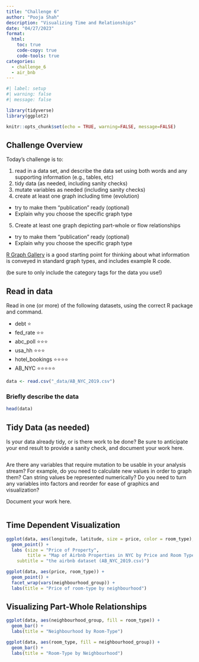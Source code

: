 ```yaml
---
title: "Challenge 6"
author: "Pooja Shah"
description: "Visualizing Time and Relationships"
date: "04/27/2023"
format:
  html:
    toc: true
    code-copy: true
    code-tools: true
categories:
  - challenge_6
  - air_bnb
---
```


```r
#| label: setup
#| warning: false
#| message: false

library(tidyverse)
library(ggplot2)

knitr::opts_chunk$set(echo = TRUE, warning=FALSE, message=FALSE)
```

## Challenge Overview

Today's challenge is to:

1)  read in a data set, and describe the data set using both words and any supporting information (e.g., tables, etc)
2)  tidy data (as needed, including sanity checks)
3)  mutate variables as needed (including sanity checks)
4)  create at least one graph including time (evolution)
   - try to make them "publication" ready (optional)
   - Explain why you choose the specific graph type
5)  Create at least one graph depicting part-whole or flow relationships
   - try to make them "publication" ready (optional)
   - Explain why you choose the specific graph type

[R Graph Gallery](https://r-graph-gallery.com/) is a good starting point for thinking about what information is conveyed in standard graph types, and includes example R code.

(be sure to only include the category tags for the data you use!)

## Read in data

Read in one (or more) of the following datasets, using the correct R package and command.

  - debt  ⭐
  - fed_rate ⭐⭐
  - abc_poll ⭐⭐⭐
  - usa_hh ⭐⭐⭐
  - hotel_bookings ⭐⭐⭐⭐
  - AB_NYC ⭐⭐⭐⭐⭐

  

```r
data <- read.csv("_data/AB_NYC_2019.csv")
```

### Briefly describe the data
```r
head(data)
```

## Tidy Data (as needed)

Is your data already tidy, or is there work to be done? Be sure to anticipate your end result to provide a sanity check, and document your work here.

```r


```

Are there any variables that require mutation to be usable in your analysis stream? For example, do you need to calculate new values in order to graph them? Can string values be represented numerically? Do you need to turn any variables into factors and reorder for ease of graphics and visualization?

Document your work here.

```r

```

## Time Dependent Visualization
```r
ggplot(data, aes(longitude, latitude, size = price, color = room_type), group = neighbourhood_group) +
  geom_point() +
  labs (size = "Price of Property",
        title = "Map of Airbnb Properties in NYC by Price and Room Types",
    subtitle = "the airbnb dataset (AB_NYC_2019.csv)")

ggplot(data, aes(price, room_type)) +
  geom_point() +
  facet_wrap(vars(neighbourhood_group)) +
  labs(title = "Price of room-type by neighbourhood")

```


## Visualizing Part-Whole Relationships

```r
ggplot(data, aes(neighbourhood_group, fill = room_type)) +
  geom_bar() +
  labs(title = "Neighbourhood by Room-Type")

ggplot(data, aes(room_type, fill = neighbourhood_group)) +
  geom_bar() +
  labs(title = "Room-Type by Neighbourhood")
```
